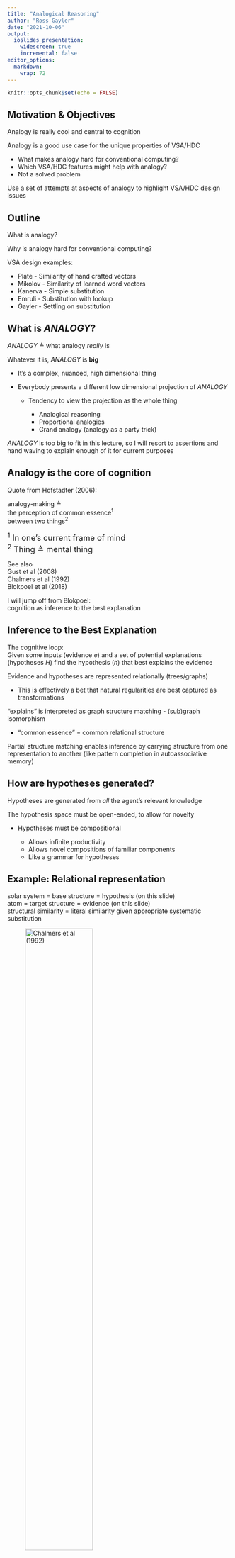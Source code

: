 ```yaml
---
title: "Analogical Reasoning"
author: "Ross Gayler"
date: "2021-10-06"
output: 
  ioslides_presentation:
    widescreen: true
    incremental: false
editor_options: 
  markdown: 
    wrap: 72
---
```


```r
knitr::opts_chunk$set(echo = FALSE)
```

## Motivation & Objectives

Analogy is really cool and central to cognition

Analogy is a good use case for the unique properties of VSA/HDC

-   What makes analogy hard for conventional computing?
-   Which VSA/HDC features might help with analogy?
-   Not a solved problem

Use a set of attempts at aspects of analogy to highlight VSA/HDC design
issues

## Outline

What is analogy?

Why is analogy hard for conventional computing?

VSA design examples:

-   Plate - Similarity of hand crafted vectors
-   Mikolov - Similarity of learned word vectors
-   Kanerva - Simple substitution
-   Emruli - Substitution with lookup
-   Gayler - Settling on substitution

## What is *ANALOGY*?

*ANALOGY* $\triangleq$ what analogy *really* is

Whatever it is, *ANALOGY* is **big**

-   It's a complex, nuanced, high dimensional thing

-   Everybody presents a different low dimensional projection of
    *ANALOGY*

    -   Tendency to view the projection as the whole thing

        -   Analogical reasoning
        -   Proportional analogies
        -   Grand analogy (analogy as a party trick)

*ANALOGY* is too big to fit in this lecture, so I will resort to
assertions and hand waving to explain enough of it for current purposes

## Analogy is the core of cognition

Quote from Hofstadter (2006):

analogy-making $\triangleq$\
the perception of common essence^1^\
between two things^2^

<font size="4"> ^1^ In one's current frame of mind\
^2^ Thing $\triangleq$ mental thing </font>

See also\
Gust et al (2008)\
Chalmers et al (1992)\
Blokpoel et al (2018)

I will jump off from Blokpoel:\
cognition as inference to the best explanation

## Inference to the Best Explanation

The cognitive loop:\
Given some inputs (evidence $e$) and a set of potential explanations
(hypotheses $H$) find the hypothesis ($h$) that best explains the
evidence

Evidence and hypotheses are represented relationally (trees/graphs)

-   This is effectively a bet that natural regularities are best
    captured as transformations

"explains" is interpreted as graph structure matching - (sub)graph
isomorphism

-   "common essence" = common relational structure

Partial structure matching enables inference by carrying structure from
one representation to another (like pattern completion in
autoassociative memory)

## How are hypotheses generated?

Hypotheses are generated from *all* the agent's relevant knowledge

The hypothesis space must be open-ended, to allow for novelty

-   Hypotheses must be compositional

    -   Allows infinite productivity
    -   Allows novel compositions of familiar components
    -   Like a grammar for hypotheses

## Example: Relational representation

solar system = base structure = hypothesis (on this slide)\
atom = target structure = evidence (on this slide)\
structural similarity = literal similarity given appropriate systematic
substitution

![<font size="1">Chalmers et al
(1992)</font>](assets/chalmers-analogy_graphs.png){width="60%"}

## Example: Relational representation of evidence

![<font size="1">Blokpoel et al
(2018)</font>](assets/blokpoel-evidence.png){width="100%"}

## Example: Relational representation of knowledge

![<font size="1">Blokpoel et al
(2018)</font>](assets/blokpoel-knowledge.png){width="38%"}

## Example: Analogical augmentation

![<font size="1">Blokpoel et al
(2018)</font>](assets/blokpoel-augmentation_2.png){width="80%"}

## Example: Augmentation of evidence

![<font size="1">Blokpoel et al
(2018)</font>](assets/blokpoel-augmentation_1.png){width="70%"}

## Example: Explanation

![<font size="1">Blokpoel et al
(2018)</font>](assets/blokpoel-explanation_2.png){width="72%"}

## Why is analogy hard for conventional computing?

Subgraph isomorphism (of two graphs) is NP-complete

-   Considers all possible vertex mappings

-   The "obvious" approach is brute-force exhaustive enumeration

-   Each vertex mapping provides very little information about the
    adequacy of the other vertex mappings

Considering all the base structures in the agent's knowledge is much
larger

Considering the transitive closure of analogical augmentations is much
larger

## Which VSA features might help with analogy?

Preview only at this point

-   Hardware parallelism

    -   Operations are generally elementwise
    -   Small fan-in per element

-   Mathematical parallelism

    -   Distributive parallelism

        -   A \* (B + C + ...) = A*B + A*C + ...

    -   Equational parallelism

        -   T = A + B + C = P + Q + R + S = X \* Y \* Z

    -   The hardware only "sees" the total vector

## Plate - Hand crafted similarity

Focus of Chapter 6 of Plate's thesis (1994) is the adequacy of
dot-product similarity as a measure of structural similarity of
representations

Reports experiments with hand-crafted representations aimed at
qualitatively reproducing the results of psychology research into human
judgement of analogical similarity under varying contributions of
component similarity to overall similarity.

My take,

-   superficial similarity $\overset{\operatorname{very}}{\approx}$
    similarity of arguments of relations
-   structural similarity $\overset{\operatorname{very}}{\approx}$
    similarity of pattern of relations

but researchers are free to suit the details of their definitions to
their needs

## Example stimuli <font size="1">(Plate, 2000)</font>

**P** (Probe) "Spot bit Jane, causing Jane to flee from Spot"

**LS** (Literal Similarity) "Fido bit John, causing John to flee from
Fido." (Has both structural and superficial similarity to the probe P.)

**SF** (Surface features) "John fled from Fido, causing Fido to bite
John." (Has superficial but not structural similarity.)

**CM** (Cross-mapped analogy) "Fred bit Rover, causing Rover to flee
from Fred." (Has both structural and superficial similarity, but types
of corresponding objects are switched.)

**AN** (Analogy) "Mort bit Felix, causing Felix to flee from Mort." (Has
structural but not superficial similarity).

**FOR** (First-order-relations only) "Mort fled from Felix, causing
Felix to bite Mort." (Has neither structural nor superficial similarity,
other than shared predicates.)

## Base and token vectors

![<font size="1">Plate
(1994)</font>](assets/plate-base_token.png){width="74%"}

## Episode construction - Probe vector

"Spot bit Jane, causing Jane to flee from Spot"

![<font size="1">Plate
(1994)</font>](assets/plate-probe_vector.png){width="100%"}

Note the addition of "lower level" components to the representations of
"higher level" composites

Construction of all the episode vectors follows the same scheme

## Dot-product similarity with Probe

![<font size="1">Plate
(2000)</font>](assets/plate-similarities.png){width="100%"}

## Reminders of dot-product similarity

$sim(A, A') = sim(A, A + X) \gt 0$

$sim((P \otimes A), (P \otimes A')) = sim(A, A') \gt 0$

$sim((P \otimes A), (P' \otimes A')) = sim(P, P') \times sim(A, A') \gt 0$

$sim((A \otimes B \otimes C), (A' \otimes B \otimes C \otimes P)) \approx 0$

If using self-inverse products:

$sim((A \otimes B \otimes C), (A' \otimes B \otimes C \otimes P) \otimes P) = sim(A, A')$

## My interpretation

Representation of structure *requires* product operations,\
which destroy dot-product similarity of result to arguments

-   structural similarity $\neq$ dot-product similarity of core
    structure

Plate decorates the core structures with components to create similarity

-   Might be *ad hoc* (depends on whetehr it is natural for the
    contruction process)

-   Might be missing necessary structure

    -   Predicates are not represented as unique instances,

        -   "Spot bit Fido causing Felix to bite John"

    -   but representing them as unique instances would destroy their
        similarity

        -   $sim((bite_1 \otimes bite_{agt} \otimes X), (bite_2 \otimes bite_{agt} \otimes X)) \approx 0$

## Dot-product similarity is local

Dot-product similarity is at the heart of VSA system dynamics

Dot-product similarity is "local"

-   Most vectors are quasi-orthogonal to direction of interest
-   Similarity doesn't discriminate between them
-   Therefore similarity driven dynamics can't select between orthogonal
    directions

Relational structure is encoded via Multiply and Permute, which are
randomising (orthogonalising)

-   Therefore, something needs to be done to transform relational
    distance into similarity so that it can engage the dynamics

## ???

Problem of two - representations are naked

Needs a substitution to make the similarities visible

## Mikolov - Learned word vectors

## Kanerva - Simple substitution

## Emruli - Substitution with lookup

## Gayler - Settling on substitution

## References / Reading

M. Blokpoel, T. Wareham, P. Haselager, and I. van Rooij (2018) *Deep
Analogical Inference as the Origin of Hypotheses*. The Journal of
Problem Solving

D. J. Chalmers, R. M. French, and D. R. Hofstadter (1992) *High-level
perception, representation, and analogy: A critique of artificial
intelligence methodology*. Journal of Experimental & Theoretical
Artificial Intelligence

B. Emruli, R. W. Gayler, and F. Sandin (2013) *Analogical mapping and
inference with binary spatter codes and sparse distributed memory*. The
2013 International Joint Conference on Neural Networks (IJCNN)

B. Emruli and F. Sandin (2014) Analogical *Mapping with Sparse
Distributed Memory: A Simple Model that Learns to Generalize from
Examples*. Cognitive Computation

------------------------------------------------------------------------

R. W. Gayler and S. D. Levy (2009) *A Distributed Basis for Analogical
Mapping*. New Frontiers in Analogy Research, Proceedings of the Second
International Conference on Analogy, ANALOGY-2009

R. W. Gayler and R. Wales (1998) *Connections, Binding, Unification and
Analogical Promiscuity*. Advances In Analogy Research: Integration Of
Theory And Data From The Cognitive, Computational, And Neural Sciences

H. Gust, U. Krumnack, K.-U. Kühnberger, and A. Schwering (2008)
*Analogical Reasoning: A Core of Cognition*. KI - Künstliche Intelligenz

D. R. Hofstadter (2006) *Analogy as the core of cognition*. Stanford
Presidential Lecture

P. Kanerva (2000) *Large Patterns Make Great Symbols: An Example of
Learning from Example*. Hybrid Neural Systems

------------------------------------------------------------------------

P. Kanerva (2010) *What We Mean when We Say "What's the Dollar of
Mexico?": Prototypes and Mapping in Concept Space*. Quantum Informatics
2010: AAAI-Fall 2010 Symposium on Quantum Informatics for Cognitive,
Social, and Semantic Processes

S. D. Levy and R. W. Gayler (2009) *"Lateral inhibition" in a fully
distributed connectionist architecture*. In Proceedings of the Ninth
International Conference on Cognitive Modeling (ICCM 2009)

T. Mikolov, W. Yih, and G. Zweig (2013) *Linguistic Regularities in
Continuous Space Word Representations*. Proceedings of NAACL-HLT 2013

T. A. Plate (1994) *Distributed Representations and Nested Compositional
Structure*. PhD Thesis. University of Toronto

T. A. Plate (2000) *Analogy retrieval and processing with distributed
vector representations*. Expert Systems

------------------------------------------------------------------------

A. Rogers, A. Drozd, and L. Bofang (2017) *The (too Many) Problems of
Analogical Reasoning with Word Vectors*. Proceedings of the 6th Joint
Conference on Lexical and Computational Semantics (\*SEM 2017)
